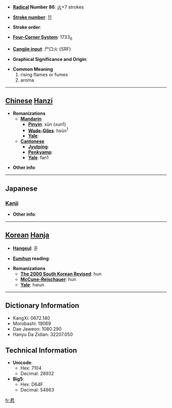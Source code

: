 * '''[[Wiktionary:Chinese radical index| Radical]] Number 86''': [[Wiktionary:Chinese radical index 火|火]]+7 strokes

* '''[[Wiktionary:Chinese total strokes index|Stroke number]]''': [[Wiktionary:Chinese total strokes index 11|11]]

* '''Stroke order''': 

* '''[[Wiktionary:Chinese four corner index|Four-Corner System]]''': 1733<sub>6</sub>

* '''[[Wiktionary:Chinese Cangjie index|Cangjie input]]''': 尸口火 (SRF)

* '''Graphical Significance and Origin''': 

* '''Common Meaning'''
*#rising flames or fumes
*# aroma


----

== [[Chinese]] [[Hanzi]] ==

* '''Romanizations'''
** '''[[Mandarin]]'''
*** '''[[Pinyin]]''': xūn (xun1)
*** '''[[Wade-Giles]]''': hsün<sup>1</sup>
*** '''[[Yale]]''': 
** '''[[Cantonese]]'''
*** '''[[Jyutping]]''':
*** '''[[Penkyamp]]''': 
*** '''[[Yale]]''': fan1

* '''Other info''': 

----

==Japanese==
===[[Kanji]]===
{{kanji|on readings=[[くん]] (kun)|kun readings=[[いぶす]] (ibusu)}}

* '''Other info''':  

----

== [[Korean]] [[Hanja]] ==

* '''[[Hangeul]]''': 훈

* '''[[Eumhun]] reading''': 

* '''Romanizations'''
** '''[[The 2000 South Korean Revised Romanization|The 2000 South Korean Revised]]''': hun
** '''[[McCune-Reischauer]]''': hun
** '''[[Yale]]''': hwun

----

== Dictionary Information ==

* KangXi: 0672.140
* Morobashi: 19069
* Dae Jaweon: 1080.290
* Hanyu Da Zidian: 32207.050

== Technical Information ==

* '''Unicode''':
** Hex: 7104
** Decimal: 28932
* '''Big5''':
** Hex: D64F
** Decimal: 54863

[[fr:焄]]